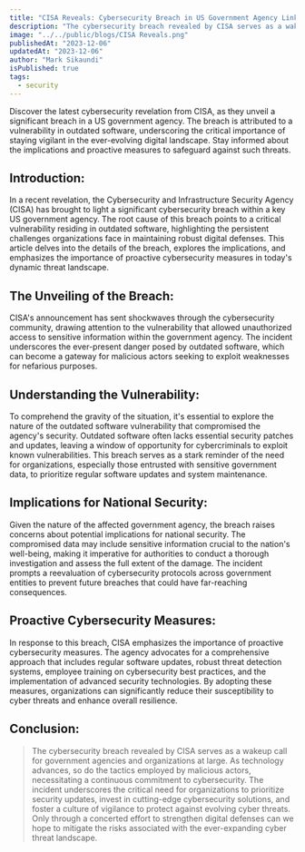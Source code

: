 ```yaml
---
title: "CISA Reveals: Cybersecurity Breach in US Government Agency Linked to Outdated Software Vulnerability"
description: "The cybersecurity breach revealed by CISA serves as a wakeup call for government agencies and organizations at large"
image: "../../public/blogs/CISA Reveals.png"
publishedAt: "2023-12-06"
updatedAt: "2023-12-06"
author: "Mark Sikaundi"
isPublished: true
tags:
  - security
---
```


Discover the latest cybersecurity revelation from CISA, as they unveil a significant breach in a US government agency. The breach is attributed to a vulnerability in outdated software, underscoring the critical importance of staying vigilant in the ever-evolving digital landscape. Stay informed about the implications and proactive measures to safeguard against such threats.

## Introduction:

In a recent revelation, the Cybersecurity and Infrastructure Security Agency (CISA) has brought to light a significant cybersecurity breach within a key US government agency. The root cause of this breach points to a critical vulnerability residing in outdated software, highlighting the persistent challenges organizations face in maintaining robust digital defenses. This article delves into the details of the breach, explores the implications, and emphasizes the importance of proactive cybersecurity measures in today's dynamic threat landscape.

## The Unveiling of the Breach:

CISA's announcement has sent shockwaves through the cybersecurity community, drawing attention to the vulnerability that allowed unauthorized access to sensitive information within the government agency. The incident underscores the ever-present danger posed by outdated software, which can become a gateway for malicious actors seeking to exploit weaknesses for nefarious purposes.

## Understanding the Vulnerability:

To comprehend the gravity of the situation, it's essential to explore the nature of the outdated software vulnerability that compromised the agency's security. Outdated software often lacks essential security patches and updates, leaving a window of opportunity for cybercriminals to exploit known vulnerabilities. This breach serves as a stark reminder of the need for organizations, especially those entrusted with sensitive government data, to prioritize regular software updates and system maintenance.

## Implications for National Security:

Given the nature of the affected government agency, the breach raises concerns about potential implications for national security. The compromised data may include sensitive information crucial to the nation's well-being, making it imperative for authorities to conduct a thorough investigation and assess the full extent of the damage. The incident prompts a reevaluation of cybersecurity protocols across government entities to prevent future breaches that could have far-reaching consequences.

## Proactive Cybersecurity Measures:

In response to this breach, CISA emphasizes the importance of proactive cybersecurity measures. The agency advocates for a comprehensive approach that includes regular software updates, robust threat detection systems, employee training on cybersecurity best practices, and the implementation of advanced security technologies. By adopting these measures, organizations can significantly reduce their susceptibility to cyber threats and enhance overall resilience.

## Conclusion:

> The cybersecurity breach revealed by CISA serves as a wakeup call for government agencies and organizations at large. As technology advances, so do the tactics employed by malicious actors, necessitating a continuous commitment to cybersecurity. The incident underscores the critical need for organizations to prioritize security updates, invest in cutting-edge cybersecurity solutions, and foster a culture of vigilance to protect against evolving cyber threats. Only through a concerted effort to strengthen digital defenses can we hope to mitigate the risks associated with the ever-expanding cyber threat landscape.
